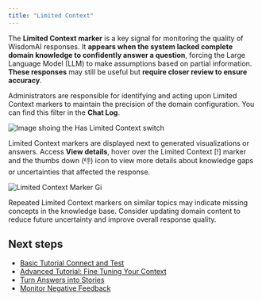 ```yaml
---
title: "Limited Context"
---
```


The **Limited Context marker** is a key signal for monitoring the quality of WisdomAI responses. It **appears when the system lacked complete domain knowledge to confidently answer a question**, forcing the Large Language Model (LLM) to make assumptions based on partial information. **These responses** may still be useful but **require closer review to ensure accuracy**.

Administrators are responsible for identifying and acting upon Limited Context markers to maintain the precision of the domain configuration. You can find this filter in the **Chat Log**.

![Image shoing the Has Limited Context switch](/images/has-limited-context.png)

Limited Context markers are displayed next to generated visualizations or answers. Access **View details**, hover over the Limited Context [\!] marker and the thumbs down (👎) icon to view more details about knowledge gaps or uncertainties that affected the response.

![Limited Context Marker Gi](/images/Limited-Context-marker.gif)

<Warning>
  Repeated Limited Context markers on similar topics may indicate missing concepts in the knowledge base. Consider updating domain content to reduce future uncertainty and improve overall response quality.
</Warning>

## Next steps

- [Basic Tutorial Connect and Test](/setting-up-wisdom-ai/basic-tutorial-connect-and-test)
- [Advanced Tutorial: Fine Tuning Your Context](/setting-up-wisdom-ai/advanced-tutorial-fine-tuning-your-context)
- [Turn Answers into Stories](/using-wisdom-ai-everyday/turn-answers-into-stories)
- [Monitor Negative Feedback](/setting-up-wisdom-ai/feedback-mechanisms/monitor-negative-feedback)